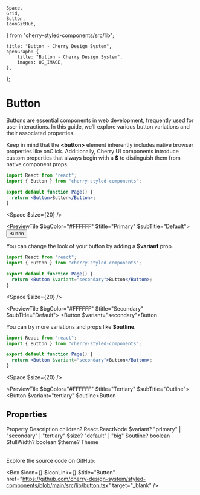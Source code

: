 	Space,
	Grid,
	Button,
	IconGitHub,
} from "cherry-styled-components/src/lib";

	title: "Button - Cherry Design System",
	openGraph: {
		title: "Button - Cherry Design System",
		images: OG_IMAGE,
	},
};

# Button

Buttons are essential components in web development, frequently used for user interactions. In this guide, we’ll explore various button variations and their associated properties.

Keep in mind that the **\<button>** element inherently includes native browser properties like onClick. Additionally, Cherry UI components introduce custom properties that always begin with a **$** to distinguish them from native component props.

```jsx
import React from "react";
import { Button } from "cherry-styled-components";

export default function Page() {
  return <Button>Button</Button>;
}
```

<Space $size={20} />

<PreviewTile $bgColor="#FFFFFF" $title="Primary" $subTitle="Default">
	<Button>Button</Button>
</PreviewTile>

You can change the look of your button by adding a **$variant** prop.

```jsx
import React from "react";
import { Button } from "cherry-styled-components";

export default function Page() {
  return <Button $variant="secondary">Button</Button>;
}
```

<Space $size={20} />

<PreviewTile $bgColor="#FFFFFF" $title="Secondary" $subTitle="Default">
	<Button $variant="secondary">Button</Button>
</PreviewTile>

You can try more variations and props like **$outline**.

```jsx
import React from "react";
import { Button } from "cherry-styled-components";

export default function Page() {
  return <Button $variant="secondary">Button</Button>;
}
```

<Space $size={20} />

<PreviewTile $bgColor="#FFFFFF" $title="Tertiary" $subTitle="Outline">
	<Button $variant="tertiary" $outline>Button</Button>
</PreviewTile>

## Properties

<Table>
	<TableRow>
		<TableHead>Property</TableHead>
		<TableHead>Description</TableHead>
	</TableRow>
	<TableRow>
		<TableData $code>children?</TableData>
		<TableData>React.ReactNode</TableData>
	</TableRow>
	<TableRow>
		<TableData $code>$variant?</TableData>
		<TableData>"primary" | "secondary" | "tertiary"</TableData>
	</TableRow>
	<TableRow>
		<TableData $code>$size?</TableData>
		<TableData>"default" | "big"</TableData>
	</TableRow>
	<TableRow>
		<TableData $code>$outline?</TableData>
		<TableData>boolean</TableData>
	</TableRow>
	<TableRow>
		<TableData $code>$fullWidth?</TableData>
		<TableData>boolean</TableData>
	</TableRow>
	<TableRow>
		<TableData $code>$theme?</TableData>
		<TableData>Theme</TableData>
	</TableRow>
</Table>

Explore the source code on GitHub:

<Box
	$icon={<IconFile />}
	$iconLink={<IconGitHub />}
	$title="Button"
	href="https://github.com/cherry-design-system/styled-components/blob/main/src/lib/button.tsx"
	target="_blank"
/>
